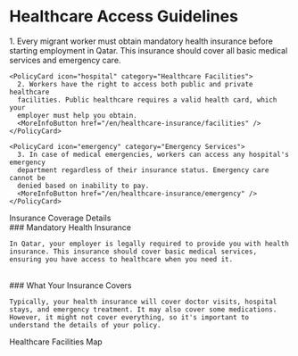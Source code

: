 # Healthcare Access Guidelines

<ContentSection>
  <div className="space-y-6">
    <PolicyCard icon="medical" category="Essential Healthcare">
      1. Every migrant worker must obtain mandatory health insurance before starting
      employment in Qatar. This insurance should cover all basic medical services
      and emergency care.
      <MoreInfoButton href="/en/healthcare-insurance/basics" />
    </PolicyCard>

    <PolicyCard icon="hospital" category="Healthcare Facilities">
      2. Workers have the right to access both public and private healthcare
      facilities. Public healthcare requires a valid health card, which your
      employer must help you obtain.
      <MoreInfoButton href="/en/healthcare-insurance/facilities" />
    </PolicyCard>

    <PolicyCard icon="emergency" category="Emergency Services">
      3. In case of medical emergencies, workers can access any hospital's emergency
      department regardless of their insurance status. Emergency care cannot be
      denied based on inability to pay.
      <MoreInfoButton href="/en/healthcare-insurance/emergency" />
    </PolicyCard>

  </div>
</ContentSection>

<ContentSection>
  <IconHeading icon="insurance">Insurance Coverage Details</IconHeading>
  <div className="prose prose-lg">
    ### Mandatory Health Insurance

    In Qatar, your employer is legally required to provide you with health insurance. This insurance should cover basic medical services, ensuring you have access to healthcare when you need it.

<br />
### What Your Insurance Covers

    Typically, your health insurance will cover doctor visits, hospital stays, and emergency treatment. It may also cover some medications. However, it might not cover everything, so it's important to understand the details of your policy.

  </div>
</ContentSection>

<ContentSection>
  <IconHeading icon="hospital">Healthcare Facilities Map</IconHeading>
  <HealthcareMapClient />
</ContentSection>
